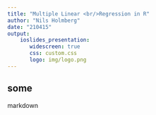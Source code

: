 ```yaml
---
title: "Multiple Linear <br/>Regression in R"
author: "Nils Holmberg"
date: "210415"
output: 
    ioslides_presentation:
       widescreen: true
       css: custom.css
       logo: img/logo.png
---
```


## some
markdown




